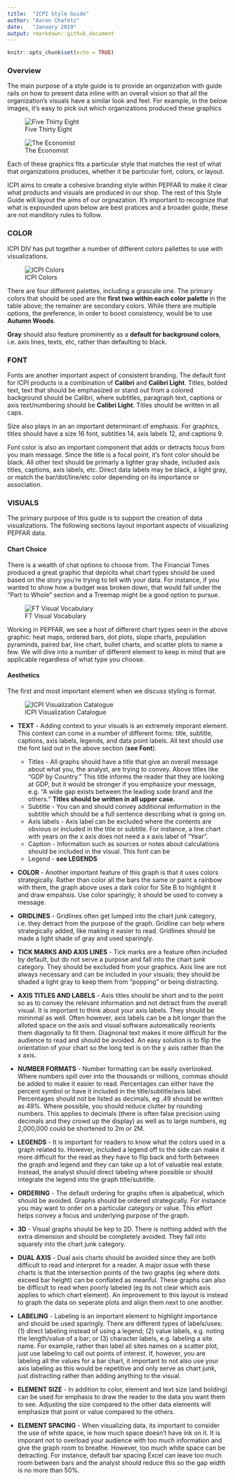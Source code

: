 ```yaml
---
title:  "ICPI Style Guide"
author: "Aaron Chafetz"
date:   "January 2019"
output: rmarkdown::github_document
---
```


```r
knitr::opts_chunk$set(echo = TRUE)
```

### Overview

The main purpose of a style guide is to provide an organization with guide rails on how to present data inline with an overall vision so that all the organization's visuals have a similar look and feel. For example, in the below images, it's easy to pick out which organizations produced these graphics

![Five Thirty Eight](RefImages/fivethirtyeight.png)


![The Economist](RefImages/theeconomist.png)

Each of these graphics fits a particular style that matches the rest of what that organizations produces, whether it be particular font, colors, or layout.

ICPI aims to create a cohesive branding style within PEPFAR to make it clear what products and visuals are produced in our shop. The rest of this Style Guide will layout the aims of our orgnazation. It's important to recognize that what is expounded upon below are best pratices and a broader guide, these are not manditory rules to follow.  

### COLOR

ICPI DIV has put together a number of different colors pallettes to use with visualizations.

![ICPI Colors](RefImages/icpi_colors.png)

There are four different palettes, including a grascale one. The primary colors that should be used are the **first two within each color palette** in the table above; the remainer are secondary colors. While there are multiple options, the preference, in order to boost consistency, would be to use **Autumn Woods**. 

**Gray** should also feature prominently as a **default for background colors**, i.e. axis lines, texts, etc, rather than defaulting to black.

### FONT

Fonts are another important aspect of consistent branding. The default font for ICPI products is a combination of **Calibri** and **Calibri Light**. Titles, bolded text, text that should be emphasized or stand out from a colored background should be Calibri, where subtitles, paragraph text, captions or axis text/numbering should be **Calibri Light**. Titles should be written in all caps.

Size also plays in an an important determinant of emphasis. For graphics, titles should have a size 16 font, subtitles 14, axis labels 12, and captions 9.

Font color is also an important component that adds or detracts focus from you main message. Since the title is a focal point, it's font color should be black. All other text should be primarly a lighter gray shade, included axis titles, captions, axis labels, etc. Direct data labels may be black, a light gray, or match the bar/dot/line/etc color depending on its importance or association.

### VISUALS

The primary purpose of this guide is to support the creation of data visualizations. The following sections layout important aspects of visualizing PEPFAR data.

#### Chart Choice

There is a wealth of chat options to choose from. The Financial Times produced a great graphic that depicits what chart types should be used based on the story you're trying to tell with your data. For instance, if you wanted to show how a budget was broken down, that would fall under the "Part to Whole" section and a Treemap might be a good option to pursue. 

![FT Visual Vocabulary](RefImages/ft_visualvocabulary.png)

Working in PEPFAR, we see a host of different chart types seen in the above graphic: heat maps, ordered bars, dot plots, slope charts, population pyraminds, paired bar, line chart, bullet charts, and scatter plots to name a few. We will dive into a number of different element to keep in mind that are applicable regardless of what type you choose.

#### Aesthetics

The first and most important element when we discuss styling is format. 

![ICPI Visualization Catalogue](RefImages/viz_catalogue.png)

- **TEXT** - Adding context to your visuals is an extremely imporant element. This context can come in a number of different forms: title, subtitle, captions, axis labels, legends, and data point labels. All text should use the font laid out in the above section (**see Font**).  
   - Titles - All graphs should have a title that give an overall message about what you, the analyst, are trying to convey. Above titles like "GDP by Country." This title informs the reader that they are looking at GDP, but it would be stronger if you emphasize your message, e.g. "A wide gap exists between the leading sode brand and the others." **Titles should be written in all upper case.**
   - Subtitle - You can and should convey additional imformation in the subtitle which should be a full sentence describing what is going on. 
   - Axis labels - Axis label can be excluded where the contents are obvious or included in the title or subtitle. For instance, a line chart with years on the x axis does not need a x axis label of "Year".
   - Caption - Information such as sources or notes about calculations should be included in the visual. This font can be 
   - Legend - **see LEGENDS**

- **COLOR** - Another important feature of this graph is that it uses colors strategically. Rather than color all the bars the same or paint a rainbow with them, the graph above uses a dark color for Site B to highlight it and draw empahsis. Use color sparingly; it should be used to convey a message.

- **GRIDLINES** - Gridlines often get lumped into the chart junk category, i.e. they detract from the purpose of the graph. Gridline can help where strategically added, like making it easier to read. Gridlines should be made a light shade of gray and used sparingly.

- **TICK MARKS AND AXIS LINES** - Tick marks are a feature often included by default, but do not serve a purpose and fall into the chart junk category. They should be excluded from your graphics. Axis line are not always necessary and can be included in your visuals; they should be shaded a light gray to keep them from "popping" or being distracting. 

- **AXIS TITLES AND LABELS** - Axis titles should be short and to the point so as to convey the relevant information and not detract from the overall visual. It is important to think about your axis labels. They should be mininmal as well. Often however, axis labels can be a bit longer than the alloted space on the axis and visual software automatically reorients them diagonally to fit them. Diagnonal text makes it more difficult for the audience to read and should be avoided. An easy solution is to flip the orientation of your chart so the long text is on the y axis rather than the x axis. 

- **NUMBER FORMATS** - Number formatting can be easily overlooked. Where numbers spill over into the thousands or millions, commas should be added to make it easier to read. Percentages can either have the percent symbol or have it included in the title/subtitle/axis label. Percentages should not be listed as decimals, eg .49 should be written as 49%. Where possible, you should reduce clutter by rounding numbers. This applies to decimals (there is often false precision using decimals and they crowd up the display) as well as to large numbers, eg 2,000,000 could be shortened to 2m or 2M.

- **LEGENDS** - It is important for readers to know what the colors used in a graph related to. However, included a legend off to the side can make it more difficult for the read as they have to flip back and forth between the graph and legend and they can take up a lot of valuable real estate. Instead, the analyst should direct labeling where possible or should integrate the legend into the graph title/subtitle.

- **ORDERING** - The default ordering for graphs often is alpabetical, which should be avoided. Graphs should be ordered strategically. For instance you may want to order on a particular category or value. This effort helps convey a focus and underlying purpose of the graph.

- **3D** - Visual graphs should be kep to 2D. There is nothing added with the extra dimension and should be completely avoided. They fall into squarely into the chart junk category.

- **DUAL AXIS** - Dual axis charts should be avoided since they are both difficult to read and interpret for a reader. A major issue with these charts is that the intersection points of the two graphs (eg where dots exceed bar height) can be conflated as meanful. These graphs can also be difficult to read when poorly labeled (eg its not clear which axis applies to which chart element). An improvement to this layout is instead to graph the data on seperate plots and align them next to one another. 

- **LABELING** - Labeling is an important element to highlight importance and should be used sparingly. There are different types of labels/uses: (1) direct labeling instead of using a legend; (2) value labels, e.g. noting the length/value of a bar; or (3) character labels, e.g. labeling a site name. For example, rather than label all sites names on a scatter plot, just use labeling to call out points of interest. If, however, you are labeling all the values for a bar chart, it important to not also use your axis labeling as this would be repetitive and only serve as chart junk, just distracting rather than adding anything to the visual.

- **ELEMENT SIZE** - In addition to color, element and text size (and bolding) can be used for emphasis to draw the reader to the data you want them to see. Adjusting the size compared to the other data elements will emphasize that point or value compared to the others.

- **ELEMENT SPACING** - When visualizing data, its important to consider the use of white space, ie how much space doesn't have ink on it. It is imporant not to overload your audience with too much information and give the graph room to breathe. However, too much white space can be detracting. For instance, default bar spacing Excel can leave too much room between bars and the analyst should reduce this so the gap width is no more than 50%.